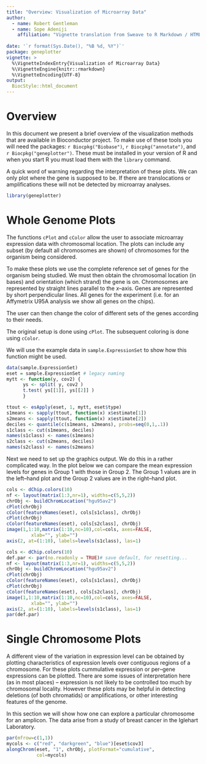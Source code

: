 ```yaml
---
title: "Overview: Visualization of Microarray Data"
author: 
  - name: Robert Gentleman
  - name: Sope Adeniji
    affiliation: "Vignette translation from Sweave to R Markdown / HTML"
    
date: '`r format(Sys.Date(), "%B %d, %Y")`'
package: geneplotter
vignette: >
  %\VignetteIndexEntry{Visualization of Microarray Data}
  %\VignetteEngine{knitr::rmarkdown}
  %\VignetteEncoding{UTF-8}
output:
  BiocStyle::html_document
---
```

#   Overview

In this document we present a brief overview of the visualization
methods that are available in Bioconductor project. To make use of these
tools you will need the packages: `r Biocpkg("Biobase")`, `r Biocpkg("annotate")`, and
`r Biocpkg("geneplotter")`. These must be installed in your version of R and when you
start R you must load them with the `library` command.

A quick word of warning regarding the interpretation of these plots. We
can only plot where the gene is supposed to be. If there are
translocations or amplifications these will not be detected by
microarray analyses.

```r
library(geneplotter)
```

#   Whole Genome Plots

The functions `cPlot` and `cColor` allow the user to associate
microarray expression data with chromosomal location. The plots can
include any subset (by default all chromosomes are shown) of chromosomes
for the organism being considered.

To make these plots we use the complete reference set of genes for the
organism being studied. We must then obtain the chromosomal location (in
bases) and orientation (which strand) the gene is on. Chromosomes are
represented by straight lines parallel to the $x$--axis. Genes are
represented by short perpendicular lines. All genes for the experiment
(i.e. for an Affymetrix U95A analysis we show all genes on the chips).

The user can then change the color of different sets of the genes
according to their needs.

The original setup is done using `cPlot`. The subsequent coloring is
done using `cColor`.

We will use the example data in `sample.ExpressionSet` to show how this
function might be used.

```r
data(sample.ExpressionSet)
eset = sample.ExpressionSet # legacy naming
mytt <- function(y, cov2) {
      ys <- split( y, cov2 )
      t.test( ys[[1]], ys[[2]] )
      }

ttout <- esApply(eset, 1, mytt, eset$type)
s1means <- sapply(ttout, function(x) x$estimate[1])
s2means <- sapply(ttout, function(x) x$estimate[2])
deciles <- quantile(c(s1means, s2means), probs=seq(0,1,.1))
s1class <- cut(s1means, deciles)
names(s1class) <- names(s1means)
s2class <- cut(s2means, deciles)
names(s2class) <- names(s2means)
```

Next we need to set up the graphics output. We do this in a rather
complicated way.
In the plot below we can compare the mean expression levels for genes
in Group 1 with those in Group 2.
The Group 1 values are in the left--hand plot and the Group 2 values
are in the right--hand plot.

```r
cols <- dChip.colors(10)
nf <- layout(matrix(1:3,nr=1), widths=c(5,5,2))
chrObj <- buildChromLocation("hgu95av2")
cPlot(chrObj)
cColor(featureNames(eset), cols[s1class], chrObj)
cPlot(chrObj)
cColor(featureNames(eset), cols[s2class], chrObj)
image(1,1:10,matrix(1:10,nc=10),col=cols, axes=FALSE,
         xlab="", ylab="")
axis(2, at=(1:10), labels=levels(s1class), las=1)
```

```r
cols <- dChip.colors(10)
def.par <- par(no.readonly = TRUE)# save default, for resetting...
nf <- layout(matrix(1:3,nr=1), widths=c(5,5,2))
chrObj <- buildChromLocation("hgu95av2")
cPlot(chrObj)
cColor(featureNames(eset), cols[s1class], chrObj)
cPlot(chrObj)
cColor(featureNames(eset), cols[s2class], chrObj)
image(1,1:10,matrix(1:10,nc=10),col=cols, axes=FALSE,
         xlab="", ylab="")
axis(2, at=(1:10), labels=levels(s1class), las=1)
par(def.par)
```

#   Single Chromosome Plots

A different view of the variation in expression level can be obtained
by plotting characteristics of expression levels over contiguous
regions of a chromosome.
For these plots cummulative expression or per--gene expressions can be
plotted. 
There are some issues of interpretation here (as in most places) --
expression is not likely to be controlled too much by chromosomal
locality. However these plots may be helpful in detecting
deletions (of both chromatids) or amplifications, or other interesting
features of the genome.

In this section we will show how one can explore a particular
chromosome for an amplicon.
The data arise from a study of breast cancer in the Iglehart
Laboratory.

```r
par(mfrow=c(1,1)) 
mycols <- c("red", "darkgreen", "blue")[eset$cov3]
alongChrom(eset, "1", chrObj, plotFormat="cumulative",
           col=mycols)
```
